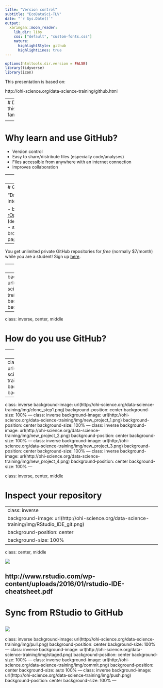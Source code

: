 ```yaml
---
title: "Version control"
subtitle: "EcoDataSci-TLV"
date: "`r Sys.Date()`"
output:
  xaringan::moon_reader:
    lib_dir: libs
    css: ["default", "custom-fonts.css"]
    nature:
      highlightStyle: github
      highlightLines: true
---
```


```r
options(htmltools.dir.version = FALSE)
library(tidyverse)
library(icon)
```
This presentation is based on:

http://ohi-science.org/data-science-training/github.html

---
# Does this look familiar? 

<p align = 'center'>![](http://ohi-science.org/data-science-training/img/MessySaves.png)

---

# Why learn and use GitHub? 

- Version control
- Easy to share/distribute files (especially code/analyses)
- Files accessible from anywhere with an internet connection
- Improves collaboration

---
# `r fa_git()`

Version control system that lives on your computer. Think "track changes" for files. 

[Installation instructions](http://happygitwithr.com/installation-pain.html)

---
# GitHub `r fa_github()`

"Dropbox" for git-based projects on the internet. 

- browse source code ([CRAN](https://github.com/cran),  [tidyverse](https://github.com/tidyverse/), [rOpenSci](https://github.com/ropensci))
- use packages not on CRAN (`devtools::install_github("account/repo")`)
- share/store analyses and functions
- browse past versions of code
- host web pages

--

You get unlimited private GitHub repositories for _free_ (normally $7/month) while you are a student! Sign up [here](https://education.github.com/pack).

---
# GitHub terminology

- **repository** - project/folder `r fa_folder()`
- **local** - files stored on your computer `r fa_file_code()` `r fa_file_image()` `r fa_file_excel()`
- **remote** - files on github.com `r fa_github()`
- **clone** - local copy of a GitHub repository

---
background-image: url(http://ohi-science.org/data-science-training/img/push_pull_clone.png)
background-position: center
background-size: 50%
---
class: inverse, center, middle

# How do you use GitHub?

---
class: inverse, center, middle

# Create a GitHub repository

---
class: inverse
background-image: url(http://ohi-science.org/data-science-training/img/create_repository_2.png)
background-position: center
background-size: 100%
---
class: inverse
background-image: url(http://ohi-science.org/data-science-training/img/clone_step1.png)
background-position: center
background-size: 100%
---
class: inverse
background-image: url(http://ohi-science.org/data-science-training/img/new_project_1.png)
background-position: center
background-size: 100%
---
class: inverse
background-image: url(http://ohi-science.org/data-science-training/img/new_project_2.png)
background-position: center
background-size: 100%
---
class: inverse
background-image: url(http://ohi-science.org/data-science-training/img/new_project_3.png)
background-position: center
background-size: 100%
---
class: inverse
background-image: url(http://ohi-science.org/data-science-training/img/new_project_4.png)
background-position: center
background-size: 100%
---

class: inverse, center, middle

# Inspect your repository

---
class: inverse
background-image: url(http://ohi-science.org/data-science-training/img/RStudio_IDE_git.png)
background-position: center
background-size: 100%
---

class: center, middle

![](img/version-control-rstudio-cheatsheet.PNG)

http://www.rstudio.com/wp-content/uploads/2016/01/rstudio-IDE-cheatsheet.pdf
---
# Sync from RStudio to GitHub

![](http://ohi-science.org/data-science-training/img/commit_overview.png)
---
class: inverse
background-image: url(http://ohi-science.org/data-science-training/img/pull.png)
background-position: center
background-size: 100%
---
class: inverse
background-image: url(http://ohi-science.org/data-science-training/img/staged.png)
background-position: center
background-size: 100%
---
class: inverse
background-image: url(http://ohi-science.org/data-science-training/img/commit.png)
background-position: center
background-size: auto 100%
---
class: inverse
background-image: url(http://ohi-science.org/data-science-training/img/push.png)
background-position: center
background-size: 100%
---


